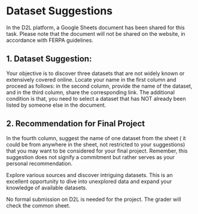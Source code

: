 # Dataset Suggestions

In the D2L platform, a Google Sheets document has been shared for this task. Please note that the document will not be shared on the website, in accordance with FERPA guidelines.

## 1. Dataset Suggestion:

Your objective is to discover three datasets that are not widely known or extensively covered online. Locate your name in the first column and proceed as follows: in the second column, provide the name of the dataset, and in the third column, share the corresponding link. The additional condition is that, you need to select a dataset that has NOT already been listed by someone else in the document.

## 2. Recommendation for Final Project

In the fourth column, suggest the name of one dataset from the sheet ( it could be from anywhere in the sheet, not restricted to your suggestions) that you may want to be considered for your final project. Remember, this suggestion does not signify a commitment but rather serves as your personal recommendation.

Explore various sources and discover intriguing datasets. This is an excellent opportunity to dive into unexplored data and expand your knowledge of available datasets.

No formal submission on D2L is needed for the project. The grader will check the common sheet.